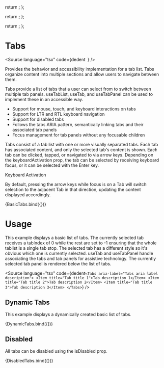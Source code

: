 
  return <Example1 />;
};

  return <Example2 />;
};

  return <Example3 />;
};

<Meta title="Data/Tabs" component={Tabs} />

# Tabs

<Source
  language="tsx"
  code={dedent`
  `}
/>

Provides the behavior and accessibility implementation for a tab list. Tabs organize content into multiple sections and allow users to navigate between them.

Tabs provide a list of tabs that a user can select from to switch between multiple tab panels. useTabList, useTab, and useTabPanel can be used to implement these in an accessible way.

- Support for mouse, touch, and keyboard interactions on tabs
- Support for LTR and RTL keyboard navigation
- Support for disabled tabs
- Follows the tabs ARIA pattern, semantically linking tabs and their associated tab panels
- Focus management for tab panels without any focusable children

Tabs consist of a tab list with one or more visually separated tabs. Each tab has associated content, and only the selected tab's content is shown. Each tab can be clicked, tapped, or navigated to via arrow keys. Depending on the keyboardActivation prop, the tab can be selected by receiving keyboard focus, or it can be selected with the Enter key.

Keyboard Activation

By default, pressing the arrow keys while focus is on a Tab will switch selection to the adjacent Tab in that direction, updating the content displayed accordingly.

<Preview>
  <Story name="a) Basic Tabs" args={{}}>
    {BasicTabs.bind({})}
  </Story>
</Preview>

# Usage

This example displays a basic list of tabs. The currently selected tab receives a tabIndex of 0 while the rest are set to -1 ensuring that the whole tablist is a single tab stop. The selected tab has a different style so it's obvious which one is currently selected. useTab and useTabPanel handle associating the tabs and tab panels for assistive technology. The currently selected tab panel is rendered below the list of tabs.

<Source
  language="tsx"
  code={dedent`
    <Tabs aria-label="Tabs aria label description">
      <Item title="Tab title 1">Tab description 1</Item>
      <Item title="Tab title 2">Tab description 2</Item>
      <Item title="Tab title 3">Tab description 3</Item>
    </Tabs>
  `}
/>

## Dynamic Tabs

This example displays a dynamically created basic list of tabs.

<Preview>
  <Story name="b) Dynamic Tabs" args={{}}>
    {DynamicTabs.bind({})}
  </Story>
</Preview>

## Disabled

All tabs can be disabled using the isDisabled prop.

<Preview>
  <Story name="c) Disabled Tabs" args={{}}>
    {DisabledTabs.bind({})}
  </Story>
</Preview>
